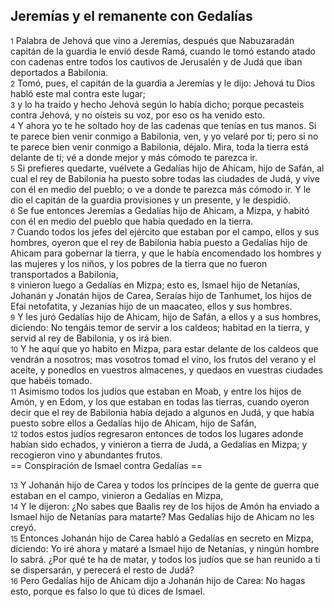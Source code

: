 == Jeremías y el remanente con Gedalías ==

{{anchor|1}} <small>1</small> Palabra de Jehová que vino a Jeremías, después que Nabuzaradán capitán de la guardia le envió desde Ramá, cuando le tomó estando atado con cadenas entre todos los cautivos de Jerusalén y de Judá que iban deportados a Babilonia.<br>
{{anchor|2}} <small>2</small> Tomó, pues, el capitán de la guardia a Jeremías y le dijo: Jehová tu Dios habló este mal contra este lugar;<br>
{{anchor|3}} <small>3</small> y lo ha traído y hecho Jehová según lo había dicho; porque pecasteis contra Jehová, y no oísteis su voz, por eso os ha venido esto.<br>
{{anchor|4}} <small>4</small> Y ahora yo te he soltado hoy de las cadenas que tenías en tus manos. Si te parece bien venir conmigo a Babilonia, ven, y yo velaré por ti; pero si no te parece bien venir conmigo a Babilonia, déjalo. Mira, toda la tierra está delante de ti; vé a donde mejor y más cómodo te parezca ir.<br>
{{anchor|5}} <small>5</small> Si prefieres quedarte, vuélvete a Gedalías hijo de Ahicam, hijo de Safán, al cual el rey de Babilonia ha puesto sobre todas las ciudades de Judá, y vive con él en medio del pueblo; o ve a donde te parezca más cómodo ir. Y le dio el capitán de la guardia provisiones y un presente, y le despidió.<br>
{{anchor|6}} <small>6</small> Se fue entonces Jeremías a Gedalías hijo de Ahicam, a Mizpa, y habitó con él en medio del pueblo que había quedado en la tierra.<br>
{{anchor|7}} <small>7</small> Cuando todos los jefes del ejército que estaban por el campo, ellos y sus hombres, oyeron que el rey de Babilonia había puesto a Gedalías hijo de Ahicam para gobernar la tierra, y que le había encomendado los hombres y las mujeres y los niños, y los pobres de la tierra que no fueron transportados a Babilonia,<br>
{{anchor|8}} <small>8</small> vinieron luego a Gedalías en Mizpa; esto es, Ismael hijo de Netanías, Johanán y Jonatán hijos de Carea, Seraías hijo de Tanhumet, los hijos de Efai netofatita, y Jezanías hijo de un maacateo, ellos y sus hombres.<br>
{{anchor|9}} <small>9</small> Y les juró Gedalías hijo de Ahicam, hijo de Safán, a ellos y a sus hombres, diciendo: No tengáis temor de servir a los caldeos; habitad en la tierra, y servid al rey de Babilonia, y os irá bien.<br>
{{anchor|10}} <small>10</small> Y he aquí que yo habito en Mizpa, para estar delante de los caldeos que vendrán a nosotros; mas vosotros tomad el vino, los frutos del verano y el aceite, y ponedlos en vuestros almacenes, y quedaos en vuestras ciudades que habéis tomado.<br>
{{anchor|11}} <small>11</small> Asimismo todos los judíos que estaban en Moab, y entre los hijos de Amón, y en Edom, y los que estaban en todas las tierras, cuando oyeron decir que el rey de Babilonia había dejado a algunos en Judá, y que había puesto sobre ellos a Gedalías hijo de Ahicam, hijo de Safán,<br>
{{anchor|12}} <small>12</small> todos estos judíos regresaron entonces de todos los lugares adonde habían sido echados, y vinieron a tierra de Judá, a Gedalías en Mizpa; y recogieron vino y abundantes frutos.<br>
== Conspiración de Ismael contra Gedalías ==

{{anchor|13}} <small>13</small> Y Johanán hijo de Carea y todos los príncipes de la gente de guerra que estaban en el campo, vinieron a Gedalías en Mizpa,<br>
{{anchor|14}} <small>14</small> Y le dijeron: ¿No sabes que Baalis rey de los hijos de Amón ha enviado a Ismael hijo de Netanías para matarte? Mas Gedalías hijo de Ahicam no les creyó.<br>
{{anchor|15}} <small>15</small> Entonces Johanán hijo de Carea habló a Gedalías en secreto en Mizpa, diciendo: Yo iré ahora y mataré a Ismael hijo de Netanías, y ningún hombre lo sabrá. ¿Por qué te ha de matar, y todos los judíos que se han reunido a ti se dispersarán, y perecerá el resto de Judá?<br>
{{anchor|16}} <small>16</small> Pero Gedalías hijo de Ahicam dijo a Johanán hijo de Carea: No hagas esto, porque es falso lo que tú dices de Ismael.<br>

